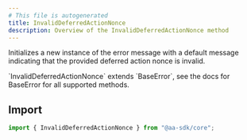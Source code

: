 ```yaml
---
# This file is autogenerated
title: InvalidDeferredActionNonce
description: Overview of the InvalidDeferredActionNonce method
---
```


Initializes a new instance of the error message with a default message indicating that the provided deferred action nonce is invalid.

<Note>
  `InvalidDeferredActionNonce` extends `BaseError`, see the docs for BaseError
  for all supported methods.
</Note>

## Import

```ts
import { InvalidDeferredActionNonce } from "@aa-sdk/core";
```
